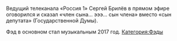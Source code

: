 {{Фэды
|title1=Член сына
|image1=[[Файл:2017-12-01_01-30-01.png|thumb|left|250px]]
|плейлист=[https://www.youtube.com/playlist?list=PLoT90rMnqzWc2ApSFxWBe7kjNfCj-OcA4 Ссылка на плейлист]
}}

Ведущий телеканала «Россия 1» Сергей Брилёв в прямом эфире оговорился и сказал «член сына… эээ… сын члена» вместо «сын депутата» (Государственной Думы).

Фэд в основном стал музыкальным 2017 год.
[[Категория:Фэды]]